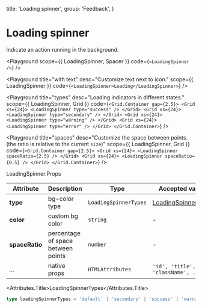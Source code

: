 
  title: 'Loading spinner',
  group: 'Feedback',
}

# Loading spinner

Indicate an action running in the background.

<Playground
  scope={{ LoadingSpinner, Spacer }}
  code={`
<LoadingSpinner />
`}
/>

<Playground
  title="with text"
  desc="Customize text next to icon."
  scope={{ LoadingSpinner }}
  code={`
<LoadingSpinner>Loading</LoadingSpinner>
`}
/>

<Playground
  title="types"
  desc="Loading indicators in different states."
  scope={{ LoadingSpinner, Grid }}
  code={`
<Grid.Container gap={2.5}>
  <Grid xs={24}>
    <LoadingSpinner type="success" />
  </Grid>
  <Grid xs={24}>
    <LoadingSpinner type="secondary" />
  </Grid>
  <Grid xs={24}>
    <LoadingSpinner type="warning" />
  </Grid>
   <Grid xs={24}>
    <LoadingSpinner type="error" />
  </Grid>
</Grid.Container>
`}
/>

<Playground
  title="spaces"
  desc="Customize the space between points. (the ratio is relative to the current `size`)"
  scope={{ LoadingSpinner, Grid }}
  code={`
<Grid.Container gap={2.5}>
  <Grid xs={24}>
    <LoadingSpinner spaceRatio={2.5} />
  </Grid>
  <Grid xs={24}>
    <LoadingSpinner spaceRatio={0.5} />
  </Grid>
</Grid.Container>
`}
/>

<Attributes edit="/pages/components/loading-spinner.mdx">
<Attributes.Title>LoadingSpinner.Props</Attributes.Title>

| Attribute      | Description                        | Type                  | Accepted values                             | Default   |
| -------------- | ---------------------------------- | --------------------- | ------------------------------------------- | --------- |
| **type**       | bg-color type                      | `LoadingSpinnerTypes` | [LoadingSpinnerTypes](#loadingSpinnerTypes) | `default` |
| **color**      | custom bg color                    | `string`              | -                                           | -         |
| **spaceRatio** | percentage of space between points | `number`              | -                                           | 1         |
| ...            | native props                       | `HTMLAttributes`      | `'id', 'title', 'className', ...`           | -         |

<Attributes.Title>LoadingSpinnerTypes</Attributes.Title>

```ts
type loadingSpinnerTypes = 'default' | 'secondary' | 'success' | 'warning' | 'error'
```

</Attributes>
